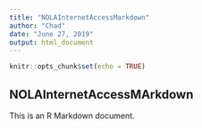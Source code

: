 ---
title: "NOLAInternetAccessMarkdown"
author: "Chad"
date: "June 27, 2019"
output: html_document
---

```{r setup, include=FALSE}
knitr::opts_chunk$set(echo = TRUE)
```

## NOLAInternetAccessMArkdown

This is an R Markdown document. 

```{r }
```